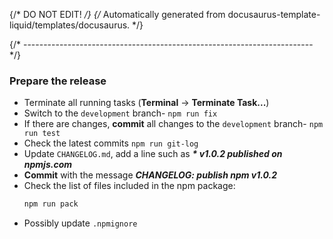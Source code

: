 {/* DO NOT EDIT! */}
{/* Automatically generated from docusaurus-template-liquid/templates/docusaurus. */}

{/* ------------------------------------------------------------------------ */}

### Prepare the release

- Terminate all running tasks (**Terminal** → **Terminate Task...**)
- Switch to the `development` branch- `npm run fix`
- If there are changes, **commit** all changes to the `development` branch- `npm run test`
- Check the latest commits `npm run git-log`
- Update `CHANGELOG.md`, add a line such as _**\* v1.0.2 published on npmjs.com**_
- **Commit** with the message _**CHANGELOG: publish npm v1.0.2**_
- Check the list of files included in the npm package:
  ```sh
  npm run pack
  ```
- Possibly update `.npmignore`
